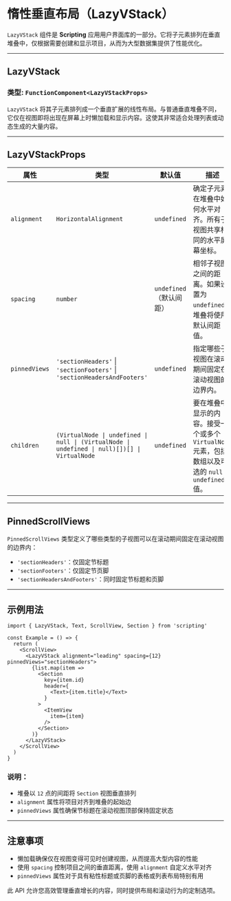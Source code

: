 # 惰性垂直布局（LazyVStack） 
        
`LazyVStack` 组件是 **Scripting** 应用用户界面库的一部分。它将子元素排列在垂直堆叠中，仅根据需要创建和显示项目，从而为大型数据集提供了性能优化。

---

## LazyVStack

### 类型: `FunctionComponent<LazyVStackProps>`

`LazyVStack` 将其子元素排列成一个垂直扩展的线性布局。与普通垂直堆叠不同，它仅在视图即将出现在屏幕上时懒加载和显示内容。这使其非常适合处理列表或动态生成的大量内容。

---

## LazyVStackProps

| 属性            | 类型                                                                                       | 默认值              | 描述                                                                                                                                                           |
|-----------------|--------------------------------------------------------------------------------------------|---------------------|-----------------------------------------------------------------------------------------------------------------------------------------------------------------|
| `alignment`     | `HorizontalAlignment`                                                                     | `undefined`         | 确定子元素在堆叠中如何水平对齐。所有子视图共享相同的水平屏幕坐标。                                                                                             |
| `spacing`       | `number`                                                                                   | `undefined`（默认间距） | 相邻子视图之间的距离。如果设置为 `undefined`，堆叠将使用默认间距值。                                                                                           |
| `pinnedViews`   | `'sectionHeaders'` \| `'sectionFooters'` \| `'sectionHeadersAndFooters'`                   | `undefined`         | 指定哪些子视图在滚动期间固定在滚动视图的边界内。                                                                                                                |
| `children`      | `(VirtualNode \| undefined \| null \| (VirtualNode \| undefined \| null)[])[] \| VirtualNode` | `undefined`         | 要在堆叠中显示的内容。接受一个或多个 `VirtualNode` 元素，包括数组以及可选的 `null` 或 `undefined` 值。                                                       |

---

## PinnedScrollViews

`PinnedScrollViews` 类型定义了哪些类型的子视图可以在滚动期间固定在滚动视图的边界内：

- `'sectionHeaders'`：仅固定节标题
- `'sectionFooters'`：仅固定节页脚
- `'sectionHeadersAndFooters'`：同时固定节标题和页脚

---

## 示例用法

```tsx
import { LazyVStack, Text, ScrollView, Section } from 'scripting'

const Example = () => {
  return (
    <ScrollView>
      <LazyVStack alignment="leading" spacing={12} pinnedViews="sectionHeaders">
        {list.map(item => 
          <Section
            key={item.id}
            header={
              <Text>{item.title}</Text>
            }
          >
            <ItemView
              item={item}
            />
          </Section>
        )}
      </LazyVStack>
    </ScrollView>
  )
}
```

### 说明：

- 堆叠以 `12` 点的间距将 `Section` 视图垂直排列
- `alignment` 属性将项目对齐到堆叠的起始边
- `pinnedViews` 属性确保节标题在滚动视图顶部保持固定状态

---

## 注意事项

- 懒加载确保仅在视图变得可见时创建视图，从而提高大型内容的性能
- 使用 `spacing` 控制项目之间的垂直距离，使用 `alignment` 自定义水平对齐
- `pinnedViews` 属性对于具有粘性标题或页脚的表格或列表布局特别有用

此 API 允许您高效管理垂直增长的内容，同时提供布局和滚动行为的定制选项。